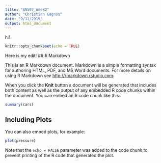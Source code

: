 ```yaml
---
title: "AN597_Week2"
author: "Christian Gagnon"
date: "9/11/2019"
output: html_document
---
```


hi!

```r
knitr::opts_chunk$set(echo = TRUE)
```

Here is my edit!
## R Markdown

This is an R Markdown document. Markdown is a simple formatting syntax for authoring HTML, PDF, and MS Word documents. For more details on using R Markdown see <http://rmarkdown.rstudio.com>.

When you click the **Knit** button a document will be generated that includes both content as well as the output of any embedded R code chunks within the document. You can embed an R code chunk like this:

```r
summary(cars)
```

## Including Plots

You can also embed plots, for example:

```r
plot(pressure)
```

Note that the `echo = FALSE` parameter was added to the code chunk to prevent printing of the R code that generated the plot.
